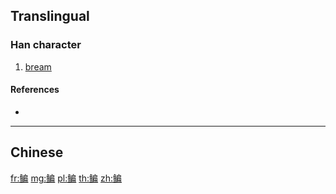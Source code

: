 {{character info/new}}
{{also|鯿}}
==Translingual==

===Han character===
{{Han char|rn=195|rad=鱼|as=09|sn=17|four=|canj=NMISB,XNMIS}}

# [[bream]]

====References====
* {{Han ref|kx=1480.511|hdz=74704.040|uh=9CCA|ud=40138}}

----

==Chinese==
{{zh-see|鯿}}

[[fr:鳊]]
[[mg:鳊]]
[[pl:鳊]]
[[th:鳊]]
[[zh:鳊]]